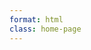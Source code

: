 ```yaml
---
format: html
class: home-page
---
```


<head>
  <style>
    body {
      background-image: url('img/background.JPEG'); /* Path to your image */
      background-size: cover; /* Ensure the image covers the whole screen */
      background-position: center center; /* Center the image */
      background-attachment: fixed; /* Fix the background when scrolling */
      color: white; /* Optional: Change text color to contrast with the image */
    }
  </style>
</head>